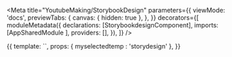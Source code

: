 

<Meta
title="YoutubeMaking/StorybookDesign"
parameters={{
    viewMode: 'docs',
    previewTabs: {
    canvas: { hidden: true },
    },
}}
decorators={[
moduleMetadata({
    declarations: [StorybookdesignComponent],
    imports: [AppSharedModule ],
    providers: [],
}),
]}
/>

<Story name="StorybookDesign">
{{
template: `<app-storybookdesign [myselectedtemp]= "myselectedtemp"></app-storybookdesign>`,
props: {
myselectedtemp : 'storydesign'
},
}}
</Story>
